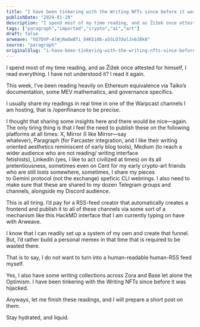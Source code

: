 ```yaml
---
title: "I have been tinkering with the Writing NFTs since before it was hijacked."
publishDate: "2024-01-20"
description: "I spend most of my time reading, and as Žižek once attested for himself, I read everything. I have not understood it? I read it again.This week, I’ve......"
tags: ["paragraph","imported","crypto","ai","art"]
draft: false
arweave: "hQ7DVP-AlWjNaOw8Ti_O4KS10b-aSSLO7dolJn638k0"
source: "paragraph"
originalSlug: "i-have-been-tinkering-with-the-writing-nfts-since-before-it-was-hijacked"
---
```


I spend most of my time reading, and as Žižek once attested for himself, I read everything. I have not understood it? I read it again.

This week, I’ve been reading heavily on Ethereum equivalence via Taiko’s documentation, some MEV mathematics, and governance specifics.

I usually share my readings in real time in one of the Warpcast channels I am hosting, that is /openfinance to be precise.

I thought that sharing some insights here and there would be nice—again. The only tiring thing is that I feel the need to publish these on the following platforms at all times: X, Mirror (I like Mirror—say whatever), Paragraph (for Farcaster integration, and I like their writing oriented aesthetics reminiscent of early blog tools), Medium (to reach a wider audience who are not reading/ writing interface fetishists), LinkedIn (yes, I like to act civilized at times) on its all pretentiousness, sometimes even on Cent for my early crypto-art friends who are still losts somewhere, sometimes, I share my pieces to Gemini protocol (not the exchange) speficic CLI webrings. I also need to make sure that these are shared to my dozen Telegram groups and channels, alongside my Discord audience.

This is all tiring. I’d pay for a RSS-feed creator that automatically creates a frontend and publish it to all of these channels via some sort of a mechanism like this HackMD interface that I am currently typing on have with Arweave.

I know that I can readily set up a system of my own and create that funnel. But, I’d rather build a personal memex in that time that is required to be wasted there.

That is to say, I do not want to turn into a human-readable human-RSS feed myself.

Yes, I also have some writing collections across Zora and Base let alone the Optimism. I have been tinkering with the Writing NFTs since before it was hijacked.

Anyways, let me finish these readings, and I will prepare a short post on them.

Stay hydrated, and liquid.